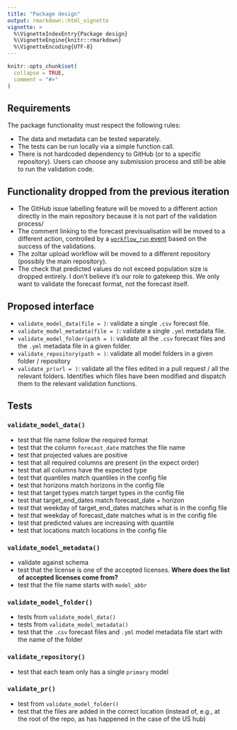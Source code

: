 ```yaml
---
title: "Package design"
output: rmarkdown::html_vignette
vignette: >
  %\VignetteIndexEntry{Package design}
  %\VignetteEngine{knitr::rmarkdown}
  %\VignetteEncoding{UTF-8}
---
```


```r
knitr::opts_chunk$set(
  collapse = TRUE,
  comment = "#>"
)
```

## Requirements

The package functionality must respect the following rules:

- The data and metadata can be tested separately.
- The tests can be run locally via a simple function call.
- There is not hardcoded dependency to GitHub (or to a specific repository). Users
can choose any submission process and still be able to run the validation code.

## Functionality dropped from the previous iteration

- The GitHub issue labelling feature will be moved to a different action
directly in the main repository because it is not part of the validation process/
- The comment linking to the forecast previsualisation will be moved to a different
action, controlled by a [`workflow_run` event](https://docs.github.com/en/actions/reference/events-that-trigger-workflows#workflow_run) based on the success of the validations.
- The zoltar upload workflow will be moved to a different repository (possibly
the main repository).
- The check that predicted values do not exceed population size is dropped 
entirely. I don't believe it's our role to gatekeep this. We only want to 
validate the forecast format, not the forecast itself.

## Proposed interface

- `validate_model_data(file = )`: validate a single `.csv` forecast file.
- `validate_model_metadata(file = )`: validate a single `.yml` metadata file.
- `validate_model_folder(path = )`: validate all the `.csv` forecast files and the `.yml` metadata file in a given folder.
- `validate_repository(path = )`: validate all model folders in a given folder / repository
- `validate_pr(url = )`: validate all the files edited in a pull request / all the relevant folders. Identifies which files have been modified and dispatch them to the relevant validation functions.

## Tests

### `validate_model_data()`

- test that file name follow the required format
- test that the column `forecast_date` matches the file name
- test that projected values are positive
- test that all required columns are present (in the expect order)
- test that all columns have the expected type
- test that quantiles match quantiles in the config file
- test that horizons match horizons in the config file
- test that target types match target types in the config file
- test that target_end_dates match forecast_date + horizon
- test that weekday of target_end_dates matches what is in the config file
- test that weekday of forecast_date matches what is in the config file
- test that predicted values are increasing with quantile
- test that locations match locations in the config file

### `validate_model_metadata()`

- validate against schema
- test that the license is one of the accepted licenses. 
**Where does the list of accepted licenses come from?**
- test that the file name starts with `model_abbr`

### `validate_model_folder()`

- tests from `validate_model_data()`
- tests from `validate_model_metadata()`
- test that the `.csv` forecast files and `.yml` model metadata file start with the name of the folder

### `validate_repository()`

- test that each team only has a single `primary` model

### `validate_pr()`

- test from `validate_model_folder()`
- test that the files are added in the correct location (instead of, e.g., at 
the root of the repo, as has happened in the case of the US hub)
